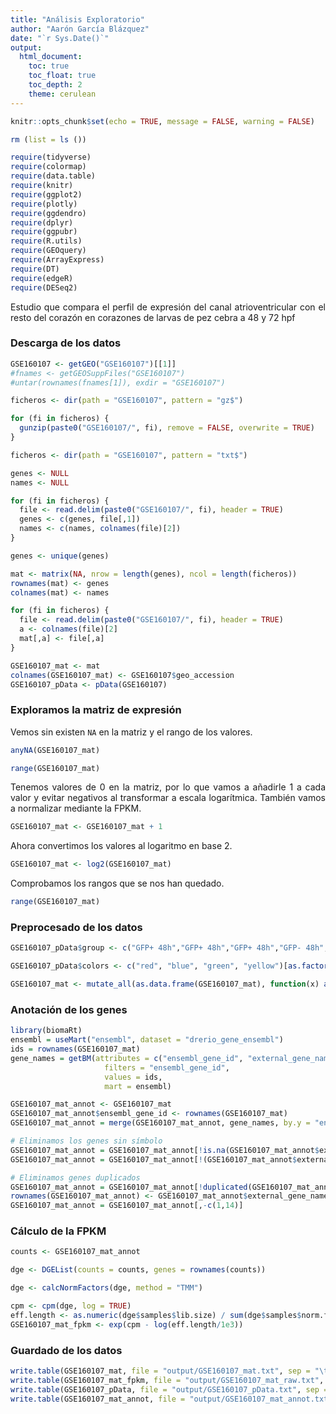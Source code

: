 ```yaml
---
title: "Análisis Exploratorio"
author: "Aarón García Blázquez"
date: "`r Sys.Date()`"
output: 
  html_document:
    toc: true
    toc_float: true
    toc_depth: 2
    theme: cerulean
---
```


<style>
body {
text-align: justify}
</style>

```r
knitr::opts_chunk$set(echo = TRUE, message = FALSE, warning = FALSE)
```

```r
rm (list = ls ())

require(tidyverse)
require(colormap)
require(data.table)
require(knitr)
require(ggplot2)
require(plotly)
require(ggdendro)
require(dplyr)
require(ggpubr)
require(R.utils)
require(GEOquery)
require(ArrayExpress)
require(DT)
require(edgeR)
require(DESeq2)
```

Estudio que compara el perfil de expresión del canal atrioventricular con el resto del corazón en corazones de larvas de pez cebra a 48 y 72 hpf

### Descarga de los datos

```r
GSE160107 <- getGEO("GSE160107")[[1]]
#fnames <- getGEOSuppFiles("GSE160107")
#untar(rownames(fnames[1]), exdir = "GSE160107")

ficheros <- dir(path = "GSE160107", pattern = "gz$")

for (fi in ficheros) {
  gunzip(paste0("GSE160107/", fi), remove = FALSE, overwrite = TRUE)
}

ficheros <- dir(path = "GSE160107", pattern = "txt$")

genes <- NULL
names <- NULL

for (fi in ficheros) {
  file <- read.delim(paste0("GSE160107/", fi), header = TRUE)
  genes <- c(genes, file[,1])
  names <- c(names, colnames(file)[2])
}

genes <- unique(genes)

mat <- matrix(NA, nrow = length(genes), ncol = length(ficheros))
rownames(mat) <- genes
colnames(mat) <- names

for (fi in ficheros) {
  file <- read.delim(paste0("GSE160107/", fi), header = TRUE)
  a <- colnames(file)[2]
  mat[,a] <- file[,a]
}

GSE160107_mat <- mat
colnames(GSE160107_mat) <- GSE160107$geo_accession
GSE160107_pData <- pData(GSE160107)
```

### Exploramos la matriz de expresión

Vemos sin existen `NA` en la matriz y el rango de los valores.

```r
anyNA(GSE160107_mat)
```

```r
range(GSE160107_mat)
```

Tenemos valores de 0 en la matriz, por lo que vamos a añadirle 1 a cada valor y evitar negativos al transformar a escala logarítmica. También vamos a normalizar mediante la FPKM.

```r
GSE160107_mat <- GSE160107_mat + 1
```

Ahora convertimos los valores al logaritmo en base 2.

```r
GSE160107_mat <- log2(GSE160107_mat)
```

Comprobamos los rangos que se nos han quedado.

```r
range(GSE160107_mat)
```

### Preprocesado de los datos

```r
GSE160107_pData$group <- c("GFP+ 48h","GFP+ 48h","GFP+ 48h","GFP- 48h","GFP- 48h","GFP- 48h","GFP+ 72h","GFP+ 72h","GFP+ 72h","GFP- 72h","GFP- 72h","GFP- 72h")

GSE160107_pData$colors <- c("red", "blue", "green", "yellow")[as.factor(GSE160107_pData$`group`)]
```

```r
GSE160107_mat <- mutate_all(as.data.frame(GSE160107_mat), function(x) as.numeric(as.character(x)))
```

### Anotación de los genes

```r
library(biomaRt)
ensembl = useMart("ensembl", dataset = "drerio_gene_ensembl")
ids = rownames(GSE160107_mat)
gene_names = getBM(attributes = c("ensembl_gene_id", "external_gene_name"),
                     filters = "ensembl_gene_id",
                     values = ids,
                     mart = ensembl)

GSE160107_mat_annot <- GSE160107_mat
GSE160107_mat_annot$ensembl_gene_id <- rownames(GSE160107_mat)
GSE160107_mat_annot = merge(GSE160107_mat_annot, gene_names, by.y = "ensembl_gene_id", all.x = TRUE)

# Eliminamos los genes sin símbolo
GSE160107_mat_annot = GSE160107_mat_annot[!is.na(GSE160107_mat_annot$external_gene_name),]
GSE160107_mat_annot = GSE160107_mat_annot[!(GSE160107_mat_annot$external_gene_name == ""),]

# Eliminamos genes duplicados
GSE160107_mat_annot = GSE160107_mat_annot[!duplicated(GSE160107_mat_annot$external_gene_name),]
rownames(GSE160107_mat_annot) <- GSE160107_mat_annot$external_gene_name
GSE160107_mat_annot = GSE160107_mat_annot[,-c(1,14)]
```

### Cálculo de la FPKM

```r
counts <- GSE160107_mat_annot

dge <- DGEList(counts = counts, genes = rownames(counts))

dge <- calcNormFactors(dge, method = "TMM")

cpm <- cpm(dge, log = TRUE)
eff.length <- as.numeric(dge$samples$lib.size) / sum(dge$samples$norm.factors)
GSE160107_mat_fpkm <- exp(cpm - log(eff.length/1e3))
```

### Guardado de los datos

```r
write.table(GSE160107_mat, file = "output/GSE160107_mat.txt", sep = "\t", quote = FALSE)
write.table(GSE160107_mat_fpkm, file = "output/GSE160107_mat_raw.txt", sep = "\t", quote = FALSE)
write.table(GSE160107_pData, file = "output/GSE160107_pData.txt", sep = "\t", quote = FALSE)
write.table(GSE160107_mat_annot, file = "output/GSE160107_mat_annot.txt", sep = "\t", quote = FALSE)
```


